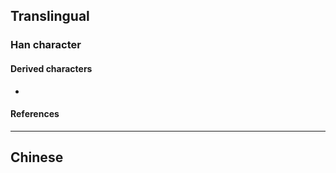 {{character info/new}}
{{character info/new|0xfa98}}
==Translingual==

===Han character===
{{Han char|rn=85|rad=水|as=10|sn=13|four=|canj=EBOU|ids=⿰氵䍃}}

====Derived characters====
* {{l|mul|[[𩆍]]}}

====References====
{{Han ref|kx=0643.241|dkj=18065|dj=1050.210|hdz=31702.070|uh=6EDB}}

----

==Chinese==
{{zh-see|淫|v}}